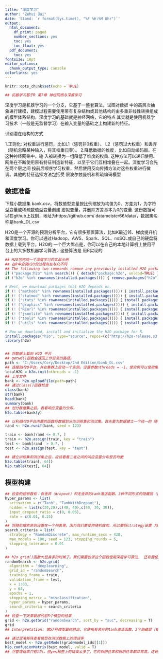 ```yaml
---
title: "深度学习"
author: "Zehui Bai"
date: 'Stand: `r format(Sys.time(), "%F %H:%M Uhr")`'
output:
  html_document:
    df_print: paged
    number_sections: yes
    toc: yes
    toc_float: yes
  pdf_document:
    toc: yes
fontsize: 10pt
editor_options:
  chunk_output_type: console
colorlinks: yes
---
```


```r
knitr::opts_chunk$set(echo = TRUE)

## 机器学习基于R 第7章 神经网络与深度学习 
```




深度学习是机器学习的一个分支，它基于一整套算法，试图对数据 中的高层次抽象进行建模，建模过程需要使用带有复杂结构或其他结构的由多重非线性转换组成 的模型体系结构。深度学习的基础就是神经网络，它的特点 其实就是使用机器学习技术（一般是无监督学习）在输入变量的基础之上构建新的特征。

识别潜在结构的方式

1.正则化: 对权重进行惩罚，比如L1（惩罚非0权重）、 L2（惩罚过大权重）和丢弃（随机忽略某种输入，将其权重归零）。
2.降低数据的维度，比如自动编码器。在这种神经网络中，输 入被转换为一组降低了维度的权重. 这种方法可以递归使用. 网络在不断使用原有特征制造新特征，以至于它们互相堆叠在一起。深度学习会先在两个层之间 按前后顺序学习权重，然后使用反向传播方法对这些权重进行微调。其他的特征选择方法包括受 限波尔兹曼机和稀疏编码模型


##  数据准备

下载小数据集 bank.csv，将数值型变量按比例缩放为均值为0、方差为1，为字符型变量或稀疏数值型变量创建 虚拟变量，并删除方差基本为0的变量. 这份数据可以在github上找到，地址为https://github.com/ datameister66/data/，数据集名称是bank_DL.csv

H2O是一个开源的预测分析平台，它有很多预置算法，比如K最近邻、梯度提升机和深度学习。你可以通过Hadoop、AWS、Spark、SQL、noSQL或自己的硬盘将数据上载到平台。H2O的 一个巨大优点是，你可以在自己的本地计算机上使用平台上的大多数机器学习算法，这些算法是 用R实现的

```r
## H2O包完成一个深度学习的实战示例
## 在R中安装H2O的过程有些与众不同
## The following two commands remove any previously installed H2O packages for R.
if ("package:h2o" %in% search()) { detach("package:h2o", unload=TRUE) }
if ("h2o" %in% rownames(installed.packages())) { remove.packages("h2o") }

# Next, we download packages that H2O depends on.
if (! ("methods" %in% rownames(installed.packages()))) { install.packages("methods") }
if (! ("statmod" %in% rownames(installed.packages()))) { install.packages("statmod") }
if (! ("stats" %in% rownames(installed.packages()))) { install.packages("stats") }
if (! ("graphics" %in% rownames(installed.packages()))) { install.packages("graphics") }
if (! ("RCurl" %in% rownames(installed.packages()))) { install.packages("RCurl") }
if (! ("jsonlite" %in% rownames(installed.packages()))) { install.packages("jsonlite") }
if (! ("tools" %in% rownames(installed.packages()))) { install.packages("tools") }
if (! ("utils" %in% rownames(installed.packages()))) { install.packages("utils") }

# Now we download, install and initialize the H2O package for R.
install.packages("h2o", type="source", repos=(c("http://h2o-release.s3.amazonaws.com/h2o/rel-tverberg/5/R")))
library(h2o)


## 将数据上载到 H2O 平台
## getwd()函数会返回工作目录的路径。
path <- "C:/Users/Cory/Desktop/2nd Edition/bank_DL.csv"
## 连接到H2O平台，并在集群上启动一个实例。设置参数nthreads = -1，使实例可以使用集群上的所有CPU
localH2O = h2o.init(nthreads = -1)
## 上传文件
bank <- h2o.uploadFile(path=path)
## 通过class()函数检查
class(bank)
str(bank)
head(bank)
summary(bank)
## 划分数据集之前，看看响应变量的分布，
h2o.table(bank$y)

## 以利用H2O平台内置的函数将数据划分为训练集和测试集。首先要为数据建立一个统一的 随机数向量, 后即可划分数据，并将数据分配给相应的对象。此时需要指定关键字key的值
rand <- h2o.runif(bank, seed = 123)

train <- bank[rand <= 0.7, ]
train <- h2o.assign(train, key = "train")
test <- bank[rand  > 0.7, ]
test <- h2o.assign(test, key = "test")

## 建立训练集和测试集之后，应该看看二者之间的响应变量分布是否均衡
h2o.table(train[, 64])
h2o.table(test[, 64])
```


## 模型构建

```r
## 检查的超参数有：有舍弃（dropout）和无舍弃的tanh激活函数、3种不同形式的隐藏层（神 经元组合）、两种不同的舍弃率，以及两种不同的学习率。
hyper_params <- list(
  activation = c("Tanh", "TanhWithDropout"),
  hidden = list(c(20,20),c(40, 40),c(30, 30, 30)),
  input_dropout_ratio = c(0, 0.05),
  rate = c(0.01, 0.25)
)
## 将随机搜索原则设置在一个列表里。因为我们要使用随机搜索，所以要将strategy设置 为RandomDiscrete；如果要进行全网格搜索，就要设置为Cartesian。我建议你为随机搜索设置一 个或多个提前结束标准，比如max_runtime_secs、max_models等。我还设置了一个结束标准， 即前5个模型之间的误差在1%以内
search_criteria = list(
  strategy = "RandomDiscrete", max_runtime_secs = 420,     
  max_models = 100, seed = 123, stopping_rounds = 5, 
  stopping_tolerance = 0.01
)

## h2o.grid()函数大显身手的时候了。我们需要告诉这个函数使用深度学习算法， 还有要使用的训练数据集、验证数据（测试数据集）、输入特征和响应变量
randomSearch <- h2o.grid(
  algorithm = "deeplearning",
  grid_id = "randomSearch",
  training_frame = train,
  validation_frame = test, 
  x = 1:63, 
  y = 64,
  epochs = 1,
  stopping_metric = "misclassification",
  hyper_params = hyper_params,
  search_criteria = search_criteria
)                        
## 检查一下效果最好的前5个模型的结果
grid <- h2o.getGrid("randomSearch", sort_by = "auc", decreasing = T)
grid
## Interpretation: 第57号模型最终胜出，它使用有舍弃的tanh激活函数、3个隐藏层（每个隐藏层中有 30个神经元）、0.05的舍弃率和0.25的学习率，其AUC大概是0.864。

## 通过混淆矩阵查看模型在测试数据上的错误率
best_model <- h2o.getModel(grid@model_ids[[1]])
h2o.confusionMatrix(best_model, valid = T)
## 尽管错误率只有11%，但yes标签上的错误太多了，它的假阳性率和假阴性率都非常高。这说 明不平衡的分类可能是一个问题
```
